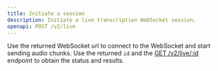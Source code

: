 ```yaml
---
title: Initiate a session
description: Initiate a live transcription WebSocket session.
openapi: POST /v2/live
---
```



Use the returned WebSocket url to connect to the WebSocket and start sending audio chunks. Use the returned `id` and the [GET /v2/live/:id](/api-reference/v2/live/get) endpoint to obtain the status and results.

<WhyPostToOpenWebSocket />
